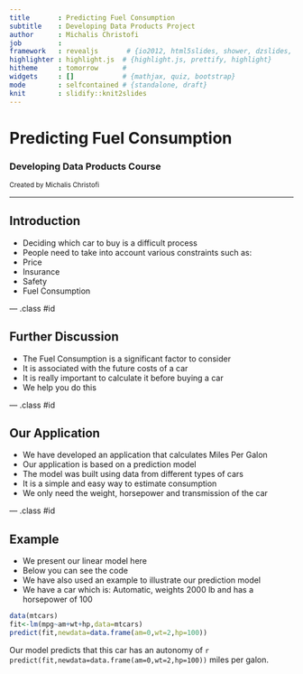 ```yaml
---
title       : Predicting Fuel Consumption 
subtitle    : Developing Data Products Project
author      : Michalis Christofi
job         : 
framework   : revealjs       # {io2012, html5slides, shower, dzslides, ...}
highlighter : highlight.js  # {highlight.js, prettify, highlight}
hitheme     : tomorrow      # 
widgets     : []            # {mathjax, quiz, bootstrap}
mode        : selfcontained # {standalone, draft}
knit        : slidify::knit2slides
---
```


# Predicting Fuel Consumption
### Developing Data Products Course

<small> Created by Michalis Christofi </small>

---

## Introduction

* Deciding which car to buy is a difficult process
* People need to take into account various constraints such as:
* Price
* Insurance
* Safety
* Fuel Consumption

--- .class #id 

## Further Discussion

* The Fuel Consumption is a significant factor to consider
* It is associated with the future costs of a car 
* It is really important to calculate it before buying a car
* We help you do this

--- .class #id 

## Our Application

* We have developed an application that calculates Miles Per Galon 
* Our application is based on a prediction model
* The model was built using data from different types of cars
* It is a simple and easy way to estimate consumption
* We only need the weight, horsepower and transmission of the car

--- .class #id 

## Example

* We present our linear model here 
* Below you can see the code
* We have also used an example to illustrate our prediction model
* We have a car which is: Automatic, weights 2000 lb and has a horsepower of 100

```r
data(mtcars)
fit<-lm(mpg~am+wt+hp,data=mtcars)
predict(fit,newdata=data.frame(am=0,wt=2,hp=100))
```
Our model predicts that this car has an autonomy of `r predict(fit,newdata=data.frame(am=0,wt=2,hp=100))` miles per galon.





